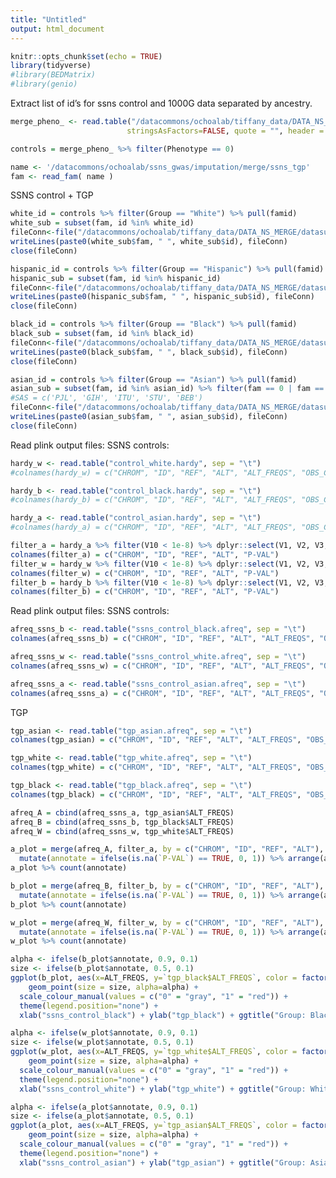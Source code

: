 ```yaml
---
title: "Untitled"
output: html_document
---
```


```r
knitr::opts_chunk$set(echo = TRUE)
library(tidyverse)
#library(BEDMatrix)
#library(genio)
```

Extract list of id's for ssns control and 1000G data separated by ancestry. 
```r
merge_pheno_ <- read.table("/datacommons/ochoalab/tiffany_data/DATA_NS_MERGE/merge_pheno_race_sex.txt", sep = " ", 
                          stringsAsFactors=FALSE, quote = "", header = TRUE)

controls = merge_pheno_ %>% filter(Phenotype == 0)
```
```r
name <- '/datacommons/ochoalab/ssns_gwas/imputation/merge/ssns_tgp'
fam <- read_fam( name )
```


SSNS control + TGP
```r
white_id = controls %>% filter(Group == "White") %>% pull(famid)
white_sub = subset(fam, id %in% white_id)
fileConn<-file("/datacommons/ochoalab/tiffany_data/DATA_NS_MERGE/datasubset/control_white_id.txt")
writeLines(paste0(white_sub$fam, " ", white_sub$id), fileConn)
close(fileConn)

hispanic_id = controls %>% filter(Group == "Hispanic") %>% pull(famid)
hispanic_sub = subset(fam, id %in% hispanic_id)
fileConn<-file("/datacommons/ochoalab/tiffany_data/DATA_NS_MERGE/datasubset/control_hispanic_id.txt")
writeLines(paste0(hispanic_sub$fam, " ", hispanic_sub$id), fileConn)
close(fileConn)

black_id = controls %>% filter(Group == "Black") %>% pull(famid)
black_sub = subset(fam, id %in% black_id)
fileConn<-file("/datacommons/ochoalab/tiffany_data/DATA_NS_MERGE/datasubset/control_black_id.txt")
writeLines(paste0(black_sub$fam, " ", black_sub$id), fileConn)
close(fileConn)

asian_id = controls %>% filter(Group == "Asian") %>% pull(famid)
asian_sub = subset(fam, id %in% asian_id) %>% filter(fam == 0 | fam =='PJL' | fam =='GIH' | fam =='ITU' | fam =='STU' | fam =='BEB')
#SAS = c('PJL', 'GIH', 'ITU', 'STU', 'BEB')
fileConn<-file("/datacommons/ochoalab/tiffany_data/DATA_NS_MERGE/datasubset/control_asian_id.txt")
writeLines(paste0(asian_sub$fam, " ", asian_sub$id), fileConn)
close(fileConn)
```


Read plink output files:
SSNS controls:
```r
hardy_w <- read.table("control_white.hardy", sep = "\t")
#colnames(hardy_w) = c("CHROM", "ID", "REF", "ALT", "ALT_FREQS", "OBS_CT")

hardy_b <- read.table("control_black.hardy", sep = "\t")
#colnames(hardy_b) = c("CHROM", "ID", "REF", "ALT", "ALT_FREQS", "OBS_CT")

hardy_a <- read.table("control_asian.hardy", sep = "\t")
#colnames(hardy_a) = c("CHROM", "ID", "REF", "ALT", "ALT_FREQS", "OBS_CT")

```

```r
filter_a = hardy_a %>% filter(V10 < 1e-8) %>% dplyr::select(V1, V2, V3, V4, V10)
colnames(filter_a) = c("CHROM", "ID", "REF", "ALT", "P-VAL")
filter_w = hardy_w %>% filter(V10 < 1e-8) %>% dplyr::select(V1, V2, V3, V4, V10)
colnames(filter_w) = c("CHROM", "ID", "REF", "ALT", "P-VAL")
filter_b = hardy_b %>% filter(V10 < 1e-8) %>% dplyr::select(V1, V2, V3, V4, V10)
colnames(filter_b) = c("CHROM", "ID", "REF", "ALT", "P-VAL")
```


Read plink output files:
SSNS controls:
```r
afreq_ssns_b <- read.table("ssns_control_black.afreq", sep = "\t")
colnames(afreq_ssns_b) = c("CHROM", "ID", "REF", "ALT", "ALT_FREQS", "OBS_CT")

afreq_ssns_w <- read.table("ssns_control_white.afreq", sep = "\t")
colnames(afreq_ssns_w) = c("CHROM", "ID", "REF", "ALT", "ALT_FREQS", "OBS_CT")

afreq_ssns_a <- read.table("ssns_control_asian.afreq", sep = "\t")
colnames(afreq_ssns_a) = c("CHROM", "ID", "REF", "ALT", "ALT_FREQS", "OBS_CT")
```

TGP
```r
tgp_asian <- read.table("tgp_asian.afreq", sep = "\t")
colnames(tgp_asian) = c("CHROM", "ID", "REF", "ALT", "ALT_FREQS", "OBS_CT")

tgp_white <- read.table("tgp_white.afreq", sep = "\t")
colnames(tgp_white) = c("CHROM", "ID", "REF", "ALT", "ALT_FREQS", "OBS_CT")

tgp_black <- read.table("tgp_black.afreq", sep = "\t")
colnames(tgp_black) = c("CHROM", "ID", "REF", "ALT", "ALT_FREQS", "OBS_CT")

afreq_A = cbind(afreq_ssns_a, tgp_asian$ALT_FREQS)
afreq_B = cbind(afreq_ssns_b, tgp_black$ALT_FREQS)
afreq_W = cbind(afreq_ssns_w, tgp_white$ALT_FREQS)
```

```r
a_plot = merge(afreq_A, filter_a, by = c("CHROM", "ID", "REF", "ALT"), all.x = TRUE) %>% 
  mutate(annotate = ifelse(is.na(`P-VAL`) == TRUE, 0, 1)) %>% arrange(annotate)
a_plot %>% count(annotate)

b_plot = merge(afreq_B, filter_b, by = c("CHROM", "ID", "REF", "ALT"), all.x = TRUE) %>% 
  mutate(annotate = ifelse(is.na(`P-VAL`) == TRUE, 0, 1)) %>% arrange(annotate)
b_plot %>% count(annotate)

w_plot = merge(afreq_W, filter_w, by = c("CHROM", "ID", "REF", "ALT"), all.x = TRUE) %>% 
  mutate(annotate = ifelse(is.na(`P-VAL`) == TRUE, 0, 1)) %>% arrange(annotate)
w_plot %>% count(annotate)
```


```r
alpha <- ifelse(b_plot$annotate, 0.9, 0.1)
size <- ifelse(b_plot$annotate, 0.5, 0.1)
ggplot(b_plot, aes(x=ALT_FREQS, y=`tgp_black$ALT_FREQS`, color = factor(annotate))) +
    geom_point(size = size, alpha=alpha) +
  scale_colour_manual(values = c("0" = "gray", "1" = "red")) +
  theme(legend.position="none") +
  xlab("ssns_control_black") + ylab("tgp_black") + ggtitle("Group: Black")
```

```r
alpha <- ifelse(w_plot$annotate, 0.9, 0.1)
size <- ifelse(w_plot$annotate, 0.5, 0.1)
ggplot(w_plot, aes(x=ALT_FREQS, y=`tgp_white$ALT_FREQS`, color = factor(annotate))) +
    geom_point(size = size, alpha=alpha) +
  scale_colour_manual(values = c("0" = "gray", "1" = "red")) +
  theme(legend.position="none") +
  xlab("ssns_control_white") + ylab("tgp_white") + ggtitle("Group: White")
```

```r
alpha <- ifelse(a_plot$annotate, 0.9, 0.1)
size <- ifelse(a_plot$annotate, 0.5, 0.1)
ggplot(a_plot, aes(x=ALT_FREQS, y=`tgp_asian$ALT_FREQS`, color = factor(annotate))) +
    geom_point(size = size, alpha=alpha) +
  scale_colour_manual(values = c("0" = "gray", "1" = "red")) +
  theme(legend.position="none") +
  xlab("ssns_control_asian") + ylab("tgp_asian") + ggtitle("Group: Asian")
```